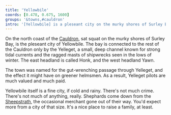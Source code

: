 ```yaml
---
title: 'Yellowbile'
coords: [0.478, 0.675, 1600]
groups: '&towns,#cauldron'
intro: '[Yellowbile] is a pleseant city on the murky shores of Surley Bay, on the north coast of the Cauldron. The mouth of the bay is known for strong tidal currents and the ragged masts of shipwrecks seen in the lows of winter.'
---
```


On the north coast of the [Cauldron](), sat squat on the murky shores of Surley Bay, is the pleseant city of Yellowbile. The bay is connected to the rest of the Cauldron only by the Yelleget, a small, deep channel known for strong tidal currents and the ragged masts of shipwrecks seen in the lows of winter. The east headland is called Honk, and the west headland Yawn.

The town was named for the gut-wrenching passage through Yelleget, and the effect it might have on greener helmsmen. As a result, Yelleget pilots are much valued and much paid.

Yellowbile itself is a fine city, if cold and rainy. There's not much crime. There's not much of anything, really. Shephards come down from the [Sheepstrath](), the occasional merchant gone out of their way. You'd expect more from a city of that size. It's a nice place to raise a family, at least.